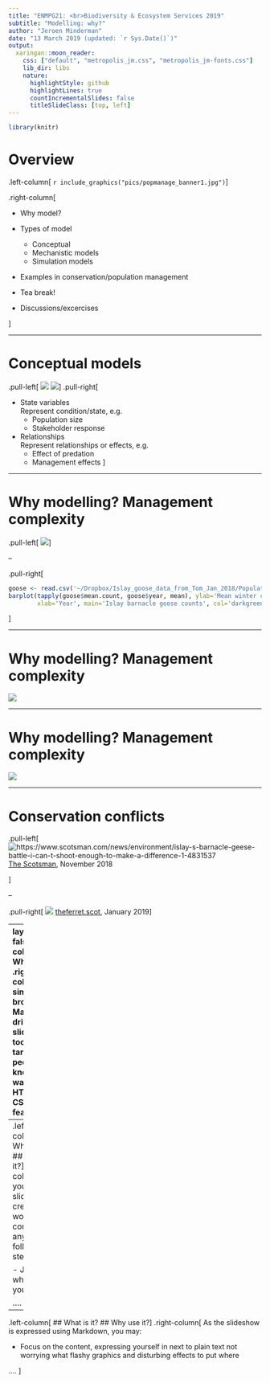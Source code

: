 ```yaml
---
title: "ENMPG21: <br>Biodiversity & Ecosystem Services 2019"
subtitle: "Modelling: why?"
author: "Jeroen Minderman"
date: "13 March 2019 (updated: `r Sys.Date()`)"
output:
  xaringan::moon_reader:
    css: ["default", "metropolis_jm.css", "metropolis_jm-fonts.css"]
    lib_dir: libs
    nature:
      highlightStyle: github
      highlightLines: true
      countIncrementalSlides: false
      titleSlideClass: [top, left]
---
```


``` r
library(knitr)
```

# Overview

.left-column[
  ```r
include_graphics("pics/popmanage_banner1.jpg")
```
]

.right-column[

- Why model?

- Types of model
  - Conceptual
  - Mechanistic models
  - Simulation models
- Examples in conservation/population management

- Tea break!

- Discussions/excercises

]

---

# Conceptual models

.pull-left[
  ![](pics/concept_simple_example.jpg)
  ![](pics/concept_complex_example.jpg)
]
.pull-right[

- State variables  
  Represent condition/state, e.g.
  - Population size
  - Stakeholder response
  
- Relationships  
  Represent relationships or effects, e.g.
  - Effect of predation
  - Management effects
]

---

# Why modelling? Management complexity

.pull-left[
![](pics/barnies.jpg)
]

--

.pull-right[
``` r
goose <- read.csv('~/Dropbox/Islay_goose_data_from_Tom_Jan_2018/Population counts/Barnacle_goose_Islay_monthly_counts_1987-2015.csv')
barplot(tapply(goose$mean.count, goose$year, mean), ylab='Mean winter count', 
        xlab='Year', main='Islay barnacle goose counts', col='darkgreen')
```
]

---

# Why modelling? Management complexity
![](pics/complexity1.jpg)

---

# Why modelling? Management complexity
![](pics/complexity2.jpg)

---

# Conservation conflicts

.pull-left[
  ![https://www.scotsman.com/news/environment/islay-s-barnacle-geese-battle-i-can-t-shoot-enough-to-make-a-difference-1-4831537](pics/cant_shoot_enough.jpg)
[The Scotsman](https://www.scotsman.com/news/environment/islay-s-barnacle-geese-battle-i-can-t-shoot-enough-to-make-a-difference-1-4831537), November 2018

]

--

.pull-right[
  ![](pics/ferret_headline.jpg)
[theferret.scot](https://theferret.scot/film-geese-shot-injured-islay/), January 2019
]

---
layout: false
.left-column[
  ## What is it?
]
.right-column[
  A simple, in-browser, Markdown-driven slideshow tool targeted at people who know their way around HTML and CSS, featuring:

- Markdown formatting, with smart extensions

....
]

---
.left-column[
  ## What is it?
  ## Why use it?
]
.right-column[
If your ideal slideshow creation workflow contains any of the following steps:

- Just write what's on your mind

....
]

---
.left-column[
  ## What is it?
  ## Why use it?
]
.right-column[
As the slideshow is expressed using Markdown, you may:

- Focus on the content, expressing yourself in next to plain text not worrying what flashy graphics and disturbing effects to put where

....
]

